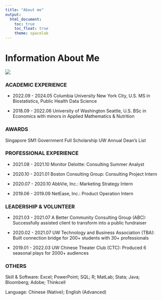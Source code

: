 ```yaml
---
title: "About me"
output: 
  html_document:
    toc: true
    toc_float: true
    theme: spacelab
---
```


# Information About Me

![](images/columbia-university.png)

### ACADEMIC EXPERIENCE

* 2022.09 - 2024.05
Columbia University New York City, U.S. MS in Biostatistics, Public Health Data Science

* 2018.09 - 2022.06
University of Washington Seattle, U.S. BSc in Economics with minors in Applied Mathematics & Nutrition

### AWARDS

Singapore SM1 Government Full Scholarship
UW Annual Dean’s List

### PROFESSIONAL EXPERIENCE

* 2021.08 - 2021.10
Monitor Deloitte: Consulting Summer Analyst

* 2020.10 - 2021.01
Boston Consulting Group: Consulting Project Intern

* 2020.07 - 2020.10
AbbVie, Inc.: Marketing Strategy Intern

* 2019.06 - 2019.09
NetEase, Inc.: Product Operation Intern

### LEADERSHIP & VOLUNTEER

* 2021.03 - 2021.07
A Better Community Consulting Group (ABC): Successfully assisted client to transform into a public fundraiser

* 2020.02 - 2021.07
UW Technology and Business Association (TBA): Built connection bridge for 200+ students with 30+ professionals

* 2019.01 - 2022.03
UW Chinese Theater Club (CTC): Produced 6 seasonal plays for 2000+ audiences

### OTHERS

Skill & Software: Excel; PowerPoint; SQL; R; MatLab; Stata; Java; Bloomberg; Adobe; Thinkcell 

Language: Chinese (Native); English (Advanced)
